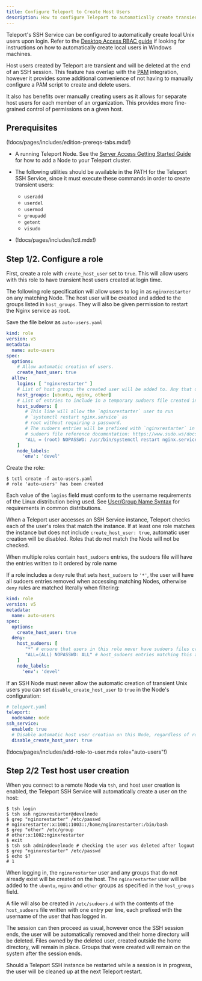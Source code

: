 ```yaml
---
title: Configure Teleport to Create Host Users
description: How to configure Teleport to automatically create transient host users.
---
```


Teleport's SSH Service can be configured to automatically create local Unix users
upon login.  Refer to the [Desktop Access RBAC guide](../desktop-access/rbac.mdx#automatic-user-creation)
if looking for instructions on how to automatically create local users in Windows machines.

Host users created by Teleport are transient and will be deleted at the end of an SSH
session. This feature has overlap with the [PAM](./ssh-pam.mdx) integration, however
it provides some additional convenience of not having to manually configure a PAM
script to create and delete users.

It also has benefits over manually creating users as it allows for separate host
users for each member of an organization. This provides more fine-grained control
of permissions on a given host.

## Prerequisites

(!docs/pages/includes/edition-prereqs-tabs.mdx!)

- A running Teleport Node. See the [Server Access Getting Started Guide](../getting-started.mdx) for  how to add a Node to your Teleport cluster.
- The following utilities should be available in the PATH for the Teleport SSH Service,
since it must execute these commands in order to create transient users:
  - `useradd`
  - `userdel`
  - `usermod`
  - `groupadd`
  - `getent`
  - `visudo`

- (!docs/pages/includes/tctl.mdx!)

## Step 1/2. Configure a role

First, create a role with `create_host_user` set to `true`. This will allow users
with this role to have transient host users created at login time.

The following role specification will allow users to log in as `nginxrestarter` on
any matching Node. The host user will be created and added to the groups listed in
`host_groups`. They will also be given permission to restart the Nginx service as
root.

Save the file below as `auto-users.yaml`

```yaml
kind: role
version: v5
metadata:
  name: auto-users
spec:
  options:
    # Allow automatic creation of users.
    create_host_user: true
  allow:
    logins: [ "nginxrestarter" ]
    # List of host groups the created user will be added to. Any that don't already exist are created.
    host_groups: [ubuntu, nginx, other]
    # List of entries to include in a temporary sudoers file created in /etc/sudoers.d
    host_sudoers: [
       # This line will allow the `nginxrestarter` user to run
       # `systemctl restart nginx.service` as
       # root without requiring a password.
       # The sudoers entries will be prefixed with `nginxrestarter` in this case.
       # sudoers file reference documentation: https://www.sudo.ws/docs/man/1.8.17/sudoers.man/
       "ALL = (root) NOPASSWD: /usr/bin/systemctl restart nginx.service"
    ]
    node_labels:
      'env': 'devel'
```
Create the role:
```code
$ tctl create -f auto-users.yaml
# role 'auto-users' has been created
```

Each value of the `logins` field must conform to the username requirements
of the Linux distribution being used. See [User/Group Name Syntax](https://systemd.io/USER_NAMES/) for requirements in common distributions.

<Admonition type="warning">

When a Teleport user accesses an SSH Service instance, Teleport checks each of
the user's roles that match the instance. If at least one role matches the
instance but does not include `create_host_user: true`, automatic user creation
will be disabled. Roles that do not match the Node will not be checked.

</Admonition>

<Admonition type="warning">

When multiple roles contain `host_sudoers` entries, the sudoers file
will have the entries written to it ordered by role name

</Admonition>

If a role includes a `deny` rule that sets `host_sudoers` to `'*'`, the user will
have all sudoers entries removed when accessing matching Nodes, otherwise `deny`
rules are matched literally when filtering:

```yaml
kind: role
version: v5
metadata:
  name: auto-users
spec:
  options:
    create_host_user: true
  deny:
    host_sudoers: [
       "*" # ensure that users in this role never have sudoers files created on matching Nodes
       "ALL=(ALL) NOPASSWD: ALL" # host_sudoers entries matching this are filtered out
    ]
    node_labels:
      'env': 'devel'
```

If an SSH Node must never allow the automatic creation of transient Unix users
you can set `disable_create_host_user` to `true` in the Node's configuration:

```yaml
# teleport.yaml
teleport:
  nodename: node
ssh_service:
  enabled: true
  # Disable automatic host user creation on this Node, regardless of role permissions.
  disable_create_host_user: true
```

(!docs/pages/includes/add-role-to-user.mdx role="auto-users"!)

## Step 2/2 Test host user creation

When you connect to a remote Node via `tsh`, and host user creation is enabled, the
Teleport SSH Service will automatically create a user on the host:
```code
$ tsh login
$ tsh ssh nginxrestarter@develnode
$ grep "nginxrestarter" /etc/passwd
# nginxrestarter:x:1001:1003::/home/nginxrestarter:/bin/bash
$ grep "other" /etc/group
# other:x:1002:nginxrestarter
$ exit
$ tsh ssh admin@develnode # checking the user was deleted after logout
$ grep "nginxrestarter" /etc/passwd
$ echo $?
# 1
```

When logging in, the `nginxrestarter` user and any groups that do not already exist
will be created on the host. The `nginxrestarter` user will be added to the `ubuntu`,
`nginx` and `other` groups as specified in the `host_groups` field.

A file will also be created in `/etc/sudoers.d` with the contents of the
`host_sudoers` file written with one entry per line, each prefixed with the username
of the user that has logged in.

The session can then proceed as usual, however once the SSH session ends, the user
will be automatically removed and their home directory will be deleted. Files owned
by the deleted user, created outside the home directory, will remain in place. Groups
that were created will remain on the system after the session ends.

Should a Teleport SSH instance be restarted while a session is in progress, the user
will be cleaned up at the next Teleport restart.
